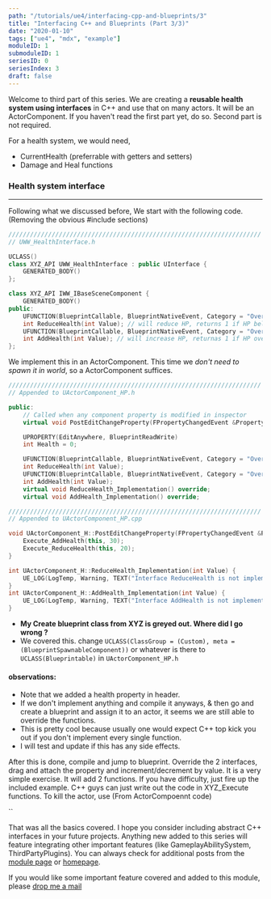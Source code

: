 ```yaml
---
path: "/tutorials/ue4/interfacing-cpp-and-blueprints/3"
title: "Interfacing C++ and Blueprints (Part 3/3)"
date: "2020-01-10"
tags: ["ue4", "mdx", "example"]
moduleID: 1
submoduleID: 1
seriesID: 0
seriesIndex: 3
draft: false
---
```



Welcome to third part of this series. We are creating a **reusable health system using interfaces** in C++ and use that on many actors.
It will be an ActorComponent.
If you haven't read the first part yet, do so. Second part is not required.

For a health system, we would need,
- CurrentHealth (preferrable with getters and setters)
- Damage and Heal functions

### Health system interface
---

Following what we discussed before, We start with the following code. (Removing the obvious #include sections)

```cpp
//////////////////////////////////////////////////////////////////////
// UWW_HealthInterface.h

UCLASS()
class XYZ_API UWW_HealthInterface : public UInterface {
	GENERATED_BODY()
};

class XYZ_API IWW_IBaseSceneComponent {
	GENERATED_BODY()
public:
	UFUNCTION(BlueprintCallable, BlueprintNativeEvent, Category = "Overrides")
	int ReduceHealth(int Value); // will reduce HP, returns 1 if HP below zero
	UFUNCTION(BlueprintCallable, BlueprintNativeEvent, Category = "Overrides")
	int AddHealth(int Value); // will increase HP, returnas 1 if HP overflows
};
```

We implement this in an ActorComponent. This time we *don't need to spawn it in world*, so a ActorComponent suffices.

```cpp
//////////////////////////////////////////////////////////////////////
// Appended to UActorComponent_HP.h

public:
	// Called when any component property is modified in inspector
	virtual void PostEditChangeProperty(FPropertyChangedEvent &PropertyChangedEvent) override;

	UPROPERTY(EditAnywhere, BlueprintReadWrite)
	int Health = 0;

	UFUNCTION(BlueprintCallable, BlueprintNativeEvent, Category = "Override")
	int ReduceHealth(int Value);
	UFUNCTION(BlueprintCallable, BlueprintNativeEvent, Category = "Override")
	int AddHealth(int Value);
	virtual void ReduceHealth_Implementation() override;
	virtual void AddHealth_Implementation() override;

//////////////////////////////////////////////////////////////////////
// Appended to UActorComponent_HP.cpp

void UActorComponent_H::PostEditChangeProperty(FPropertyChangedEvent &PropertyChangedEvent) {
	Execute_AddHealth(this, 30);
	Execute_ReduceHealth(this, 20);
}

int UActorComponent_H::ReduceHealth_Implementation(int Value) {
	UE_LOG(LogTemp, Warning, TEXT("Interface ReduceHealth is not implemented."));
}
int UActorComponent_H::AddHealth_Implementation(int Value) {
	UE_LOG(LogTemp, Warning, TEXT("Interface AddHealth is not implemented."));
}
```

- **My Create blueprint class from XYZ is greyed out. Where did I go wrong ?**
- We covered this. change `UCLASS(ClassGroup = (Custom), meta = (BlueprintSpawnableComponent))` or whatever is there to `UCLASS(Blueprintable)` in `UActorComponent_HP.h`

#### observations:
- Note that we added a health property in header.
- If we don't implement anything and compile it anyways, & then go and create a blueprint and assign it to an actor, it seems we are still able to override the functions.
- This is pretty cool because usually one would expect C++ top kick you out if you don't implement every single function.
- I will test and update if this has any side effects.

After this is done, compile and jump to blueprint. Override the 2 interfaces, drag and attach the property and increment/decrement by value. It is a very simple exercise.
It will add 2 functions. If you have difficulty, just fire up the included example. C++ guys can just write out the code in XYZ_Execute functions.
To kill the actor, use (From ActorCompoennt code)

``

That was all the basics covered. I hope you consider including abstract C++ interfaces in your future projects.
Anything new added to this series will feature integrating other important features (like GameplayAbilitySystem, ThirdPartyPlugins).
You can always check for additional posts from the [module page](/tutorials/ue4/interfacing-cpp-and-blueprints) or [homepage](/).

If you would like some important feature covered and added to this module, please [drop me a mail](mailto:suvam0451@outlook.com)